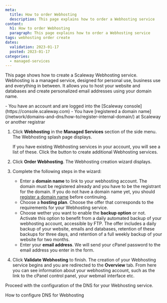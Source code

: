 ```yaml
---
meta:
  title: How to order Webhosting
  description: This page explains how to order a Webhosting service
content:
  h1: How to order Webhosting
  paragraph: This page explains how to order a Webhosting service
tags: webhosting order create
dates:
  validation: 2023-01-17
  posted: 2023-01-17
categories:
  - managed-services
---
```



This page shows how to create a Scaleway Webhosting service. Webhosting is a managed service, designed for personal use, business use and everything in between. It allows you to host your website and databases and create personalized email addresses using your domain name.


<Macro id="iam-requirements" />

<Message type="requirement">
  - You have an account and are logged into the [Scaleway console](https://console.scaleway.com)
  - You have [registered a domain name](/network/domains-and-dns/how-to/register-internal-domain/) at Scaleway or another registrar
</Message>

1. Click **Webhosting** in the **Managed Services** section of the side menu. The Webhosting splash page displays.
    <Lightbox src="scaleway-webhosting-splash.webp" alt="" />

    <Message type="note">
      If you have existing Webhosting services in your account, you will see a list of
      these. Click the <Icon name="plus" />
      button to create additional Webhosting services.
    </Message>
2. Click **Order Webhosting**. The Webhosting creation wizard displays.
3. Complete the following steps in the wizard: 
    - Enter a **domain name** to link to your webhosting account. 
      <Message type="important">
        The domain must be registered already and you have to be the registrant for the domain. If you do not have a domain name yet, you should [register a domain name](/network/domains-and-dns/how-to/register-internal-domain/) before continuing.
      </Message>
    - Choose a **hosting plan**. Choose the offer that corresponds to the requirements for your Webhosting service. 
    - Choose wether you want to enable the **backup option** or not. 
      <Message type="tip">
        Activate this option to benefit from a daily automated backup of your webhosting account, accessible by FTP. The offer includes a daily backup of your website, emails and databases, retention of these backups for three days, and retention of a full weekly backup of your website for two months.
      </Message>
    - Enter your **email address**. We will send your cPanel password to the email address you enter in the form.
4. Click **Validate Webhosting** to finish. The creation of your Webhosting service begins and you are redirected to the **Overview** tab. From here you can see information about your webhosting account, such as the link to the cPanel control panel, your webmail interface etc.

<Lightbox src="scaleway-instance-overview.webp" alt="" />

Proceed with the configuration of the DNS for your Webhosting service.

<Navigation title="See Also">
  <NextButton to="/managed-serveices/webhosting/configure-dns-webhosting/">How to configure DNS for Webhosting</NextButton>
</Navigation>
